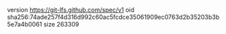 version https://git-lfs.github.com/spec/v1
oid sha256:74ade257f4d316d992c60ac5fcdce35061909ec0763d2b35203b3b5e7a4b0061
size 263309
